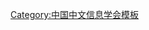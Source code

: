 {{Navbox
| name   = 中国中文信息学会第八届理事会
| title  = [[中国中文信息学会]]第八届理事会
| above  = 2016年－2021年
| bodyclass = hlist
| group1 = 名誉理事长
| list1  = [[李生|李　生]]
| group2 = 理事长
| list2  = [[方滨兴]]
| group3 = 副理事长
| list3  = 
* [[马少平]]
* [[王海峰]]
* [[刘庆峰]]
* [[孙乐|孙　乐]]
* [[那顺乌日图]]
* [[张桂平]]
* [[李宇明]]
* [[宗成庆]]
* [[施水才]]
* [[黄河燕]]
| group4 = 秘书长
| list4  = [[孙乐|孙　乐]]（兼）
| group5 = 副秘书长
| list5  = [[杨尔弘]]
| group6 = 
| list6  = 
}}<noinclude>
{{collapsible option}}
[[Category:中国中文信息学会模板]]
</noinclude>